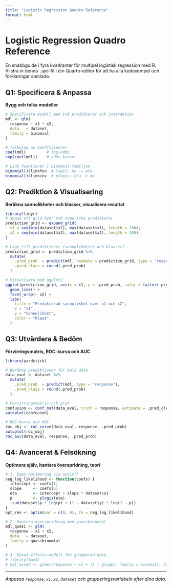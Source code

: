 ```yaml
---
title: "Logistic Regression Quadro Reference"
format: html
---
```


# Logistic Regression Quadro Reference

En snabbguide i fyra kvadranter för multipel logistisk regression med R. Klistra in denna `.qmd`-fil i din Quarto-editor för att ha alla kodexempel och förklaringar samlade.

## Q1: Specificera & Anpassa
**Bygg och tolka modeller**

```r
# Specificera modell med två prediktorer och interaktion
mdl <- glm(
  response ~ x1 * x2,
  data   = dataset,
  family = binomial
)

# Tolkning av koefficienter
coef(mdl)         # log-odds
exp(coef(mdl))    # odds-kvoter

# Link-funktioner i binomial-familjen
binomial()$linkfun  # logit: mu -> eta
binomial()$linkinv  # plogis: eta -> mu
```

## Q2: Prediktion & Visualisering
**Beräkna sannolikheter och klasser, visualisera resultat**

```r
library(tidyr)
# Skapa ett grid över två numeriska prediktorer
prediction_grid <- expand_grid(
  x1 = seq(min(dataset$x1), max(dataset$x1), length = 100),
  x2 = seq(min(dataset$x2), max(dataset$x2), length = 100)
)

# Lägg till prediktioner (sannolikheter och klasser)
prediction_grid <- prediction_grid %>%
  mutate(
    .pred_prob  = predict(mdl, newdata = prediction_grid, type = "response"),
    .pred_class = round(.pred_prob)
  )

# Visualisera med ggplot2
ggplot(prediction_grid, aes(x = x1, y = .pred_prob, color = factor(.pred_class))) +
  geom_line() +
  facet_wrap(~ x2) +
  labs(
    title = "Predikterad sannolikhet över x1 och x2",
    x = "x1",
    y = "Sannolikhet",
    color = "Klass"
  )
```

## Q3: Utvärdera & Bedöm
**Förvirringsmatris, ROC-kurva och AUC**

```r
library(yardstick)

# Beräkna prediktioner för hela data
data_eval <- dataset %>%
  mutate(
    .pred_prob  = predict(mdl, type = "response"),
    .pred_class = round(.pred_prob)
  )

# Förvirringsmatris och plot
confusion <- conf_mat(data_eval, truth = response, estimate = .pred_class)
autoplot(confusion)

# ROC-kurva och AUC
roc_obj <- roc_curve(data_eval, response, .pred_prob)
autoplot(roc_obj)
roc_auc(data_eval, response, .pred_prob)
```

## Q4: Avancerat & Felsökning
**Optimera själv, hantera överspridning, teori**

```r
# 1. Egen optimering via optim()
neg_log_likelihood <- function(coefs) {
  intercept <- coefs[1]
  slope     <- coefs[2]
  eta       <- intercept + slope * dataset$x1
  p         <- plogis(eta)
  -sum(dataset$y * log(p) + (1 - dataset$y) * log(1 - p))
}
opt_res <- optim(par = c(0, 0), fn = neg_log_likelihood)

# 2. Hantera överspridning med quasibinomial
mdl_quasi <- glm(
  response ~ x1 + x2,
  data   = dataset,
  family = quasibinomial
)

# 3. Mixed-effects-modell för grupperad data
# library(lme4)
# mdl_mixed <- glmer(response ~ x1 + (1 | grupp), family = binomial, data = dataset)
```

---

*Anpassa `response`, `x1`, `x2`, `dataset` och grupperingsvariabeln efter dina data.*
